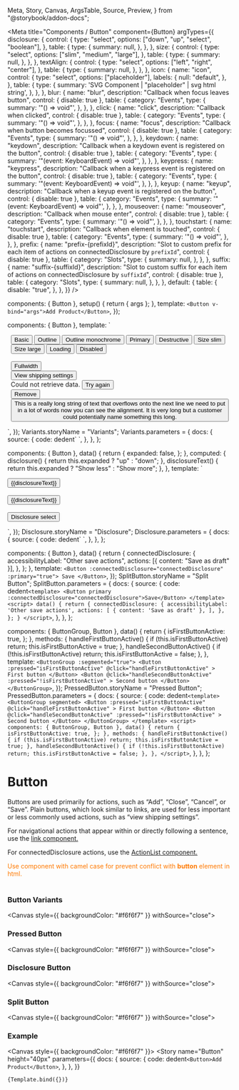   Meta,
  Story,
  Canvas,
  ArgsTable,
  Source,
  Preview,
} from "@storybook/addon-docs";


<Meta
  title="Components / Button"
  component={Button}
  argTypes={{
    disclosure: {
      control: {
        type: "select",
        options: ["down", "up", "select", "boolean"],
      },
      table: {
        type: {
          summary: null,
        },
      },
    },
    size: {
      control: {
        type: "select",
        options: ["slim", "medium", "large"],
      },
      table: {
        type: {
          summary: null,
        },
      },
    },
    textAlign: {
      control: {
        type: "select",
        options: ["left", "right", "center"],
      },
      table: {
        type: {
          summary: null,
        },
      },
    },
    icon: {
      name: "icon",
      control: {
        type: "select",
        options: ["placeholder"],
        labels: {
          null: "default",
        },
      },
      table: {
        type: {
          summary: 'SVG Component | "placeholder" | svg html string',
        },
      },
    },
    blur: {
      name: "blur",
      description: "Callback when focus leaves button",
      control: { disable: true },
      table: {
        category: "Events",
        type: {
          summary: '"() => void"',
        },
      },
    },
    click: {
      name: "click",
      description: "Callback when clicked",
      control: { disable: true },
      table: {
        category: "Events",
        type: {
          summary: '"() => void"',
        },
      },
    },
    focus: {
      name: "focus",
      description: "Callback when button becomes focussed",
      control: { disable: true },
      table: {
        category: "Events",
        type: {
          summary: '"() => void"',
        },
      },
    },
    keydown: {
      name: "keydown",
      description: "Callback when a keydown event is registered on the button",
      control: { disable: true },
      table: {
        category: "Events",
        type: {
          summary: '"(event: KeyboardEvent) => void"',
        },
      },
    },
    keypress: {
      name: "keypress",
      description: "Callback when a keypress event is registered on the button",
      control: { disable: true },
      table: {
        category: "Events",
        type: {
          summary: '"(event: KeyboardEvent) => void"',
        },
      },
    },
    keyup: {
      name: "keyup",
      description: "Callback when a keyup event is registered on the button",
      control: { disable: true },
      table: {
        category: "Events",
        type: {
          summary: '"(event: KeyboardEvent) => void"',
        },
      },
    },
    mouseover: {
      name: "mouseover",
      description: "Callback when mouse enter",
      control: { disable: true },
      table: {
        category: "Events",
        type: {
          summary: '"() => void"',
        },
      },
    },
    touchstart: {
      name: "touchstart",
      description: "Callback when element is touched",
      control: { disable: true },
      table: {
        category: "Events",
        type: {
          summary: '"() => void"',
        },
      },
    },
    prefix: {
      name: "prefix-{prefixId}",
      description:
        "Slot to custom prefix for each item of actions on connectedDisclosure by `prefixId`",
      control: { disable: true },
      table: {
        category: "Slots",
        type: {
          summary: null,
        },
      },
    },
    suffix: {
      name: "suffix-{suffixId}",
      description:
        "Slot to custom suffix for each item of actions on connectedDisclosure by `suffixId`",
      control: { disable: true },
      table: {
        category: "Slots",
        type: {
          summary: null,
        },
      },
    },
    default: {
      table: {
        disable: "true",
      },
    },
  }}
/>

  components: { Button },
  setup() {
    return { args };
  },
  template: `<Button v-bind="args">Add Product</Button>`,
});

  components: { Button },
  template: ` <div style="margin: 0 auto; width: 97%">
  <Button>Basic</Button>
  <Button :outline="true">Outline</Button>
  <span data-style="{color: '#bf0711'}" style="color: #bf0711;">
    <Button :monochrome="true" :outline="true">Outline monochrome</Button>
  </span>
  <Button :primary="true">Primary</Button>
  <Button :destructive="true">Destructive</Button>
  <Button size="slim">Size slim</Button>
  <Button size="large">Size large</Button>
  <Button :loading="true">Loading</Button>
  <Button :disabled="true">Disabled</Button>
  <br/>
  <br/>
  <Button :fullWidth="true">Fullwidth</Button>
  <br/>
  <Button :plain="true">View shipping settings</Button>
  <br/>
  <span>
    Could not retrieve data. <Button :plain="true" :monochrome="true"> Try again </Button>
  </span>
  <br/>
  <Button :plain="true" :destructive="true">Remove</Button>
  <Button :plain="true" textAlign="left">
    This is a really long string of text that overflows onto the next line we need
    to put in a lot of words now you can see the alignment. It is very long but a
    customer could potentially name something this long.
  </Button>
  </div>`,
});
Variants.storyName = "Variants";
Variants.parameters = {
  docs: {
    source: {
      code: dedent`
        <template>
          <Button>Basic</Button>
          <Button outline>Outline</Button>
          <span style="color: #bf0711;">
            <Button monochrome outline>Outline monochrome</Button>
          </span>
          <Button primary>Primary</Button>
          <Button destructive>Destructive</Button>
          <Button size="slim">Size slim</Button>
          <Button size="large">Size large</Button>
          <Button loading>Loading</Button>
          <Button disabled>Disabled</Button>
          <br/>
          <br/>
          <Button fullWidth>Fullwidth</Button>
          <br/>
          <Button plain>View shipping settings</Button>
          <br/>
          <span>
            Could not retrieve data. <Button plain monochrome=> Try again </Button>
          </span>
          <br/>
          <Button plain destructive>Remove</Button>
          <Button plain textAlign="left">
            This is a really long string of text that overflows onto the next line we need
            to put in a lot of words now you can see the alignment. It is very long but a
            customer could potentially name something this long.
          </Button>
        </template>
        `,
    },
  },
};

  components: { Button },
  data() {
    return {
      expanded: false,
    };
  },
  computed: {
    disclosure() {
      return this.expanded ? "up" : "down";
    },
    disclosureText() {
      return this.expanded ? "Show less" : "Show more";
    },
  },
  template: `<div>
    <Button
      :plain="true"
      :disclosure="disclosure"
      v-on:click="expanded = !expanded"
    >
      {{disclosureText}}
    </Button>
    <br/>
    <br/>
    <div :style="{width: '200px'}">
      <Button
        :fullWidth="true"
        textAlign="left"
        :disclosure="disclosure"
        v-on:click="expanded = !expanded"
      >
        {{disclosureText}}
      </Button>
    </div>
    <br/>
    <Button disclosure="select">Disclosure select</Button>
  </div>`,
});
Disclosure.storyName = "Disclosure";
Disclosure.parameters = {
  docs: {
    source: {
      code: dedent`
        <template>
          <Button
            plain
            disclosure="disclosure"
            @click="expanded = !expanded"
          >
            {{disclosureText}}
          </Button>
          <div :style="{width: '200px'}">
            <Button
              fullWidth
              textAlign="left"
              :disclosure="disclosure"
              @click="expanded = !expanded"
            >
              {{disclosureText}}
            </Button>
          </div>
          <br/>
          <Button disclosure="select">Disclosure select</Button>
        </template>
        <script>
          components: { Button },
          data() {
            return {
              expanded: false,
            };
          },
          computed: {
            disclosure() {
              return this.expanded ? "up" : "down";
            },
            disclosureText() {
              return this.expanded ? "Show less" : "Show more";
            },
          },
        </script>
        `,
    },
  },
};

  components: { Button },
  data() {
    return {
      connectedDisclosure: {
        accessibilityLabel: "Other save actions",
        actions: [{ content: "Save as draft" }],
      },
    };
  },
  template: `<Button :connectedDisclosure="connectedDisclosure" :primary="true"> Save </Button>`,
});
SplitButton.storyName = "Split Button";
SplitButton.parameters = {
  docs: {
    source: {
      code: dedent`
        <template>
          <Button primary :connectedDisclosure="connectedDisclosure">Save</Button>
        </template>
        <script>
          data() {
            return {
              connectedDisclosure: {
                accessibilityLabel: 'Other save actions',
                actions: [
                  { content: 'Save as draft' },
                ],
              },
            };
          }
        </script>
        `,
    },
  },
};

  components: { ButtonGroup, Button },
  data() {
    return {
      isFirstButtonActive: true,
    };
  },
  methods: {
    handleFirstButtonActive() {
      if (this.isFirstButtonActive) return;
      this.isFirstButtonActive = true;
    },
    handleSecondButtonActive() {
      if (!this.isFirstButtonActive) return;
      this.isFirstButtonActive = false;
    },
  },
  template: `<ButtonGroup :segmented="true">
    <Button
      :pressed="isFirstButtonActive"
      @click="handleFirstButtonActive"
    >
      First button
    </Button>
    <Button
      @click="handleSecondButtonActive"
      :pressed="!isFirstButtonActive"
    >
      Second button
    </Button>
  </ButtonGroup>`,
});
PressedButton.storyName = "Pressed Button";
PressedButton.parameters = {
  docs: {
    source: {
      code: dedent`
        <template>
          <ButtonGroup segmented>
            <Button
              :pressed="isFirstButtonActive"
              @click="handleFirstButtonActive"
            >
              First button
            </Button>
            <Button
              @click="handleSecondButtonActive"
              :pressed="!isFirstButtonActive"
            >
              Second button
            </Button>
          </ButtonGroup>
        </template>
        <script>
          components: { ButtonGroup, Button },
          data() {
            return {
              isFirstButtonActive: true,
            };
          },
          methods: {
            handleFirstButtonActive() {
              if (this.isFirstButtonActive) return;
              this.isFirstButtonActive = true;
            },
            handleSecondButtonActive() {
              if (!this.isFirstButtonActive) return;
              this.isFirstButtonActive = false;
            },
          },
        </script>
        `,
    },
  },
};

# Button

Buttons are used primarily for actions, such as “Add”, “Close”, “Cancel”, or “Save”. Plain buttons, which look similar to links, are used for less important or less commonly used actions, such as “view shipping settings”.

For navigational actions that appear within or directly following a sentence, use the [link component.](/docs/components-navigation-link--link)

For connectedDisclosure actions, use the [ActionList component.](/docs/components-actions-actionlist--actionlist)

<font color="#FF7900">
  Use component with camel case for prevent conflict with <b>button</b> element
  in html.
</font>
<br />
<br />

### Button Variants

<Canvas style={{ backgroundColor: "#f6f6f7" }} withSource="close">
  <Story story={Variants} height="280px" />
</Canvas>

### Pressed Button

<Canvas style={{ backgroundColor: "#f6f6f7" }} withSource="close">
  <Story story={PressedButton} height="60px" />
</Canvas>

### Disclosure Button

<Canvas style={{ backgroundColor: "#f6f6f7" }} withSource="close">
  <Story story={Disclosure} height="140px" />
</Canvas>

### Split Button

<Canvas style={{ backgroundColor: "#f6f6f7" }} withSource="close">
  <Story story={SplitButton} height="120px" inline={false} />
</Canvas>

### Example

<Canvas style={{ backgroundColor: "#f6f6f7" }}>
  <Story
    name="Button"
    height="40px"
    parameters={{
      docs: {
        source: {
          code: dedent`
            <Button>Add Product</Button>
          `,
        },
      },
    }}
  >
    {Template.bind({})}
  </Story>
</Canvas>

<ArgsTable story="Button" />
